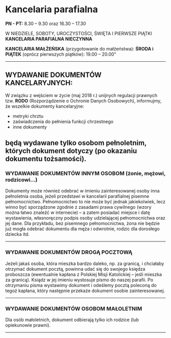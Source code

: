 # Kancelaria parafialna


**PN - PT:**  8.30 – 9.30 oraz 16.30 – 17.30

W NIEDZIELE, SOBOTY, UROCZYSTOŚCI, ŚWIĘTA I PIERWSZE PIĄTKI **KANCELARIA PARAFIALNA NIECZYNNA**

**KANCELARIA MAŁŻEŃSKA** (przygotowanie do małżeństwa): **ŚRODA i PIĄTEK** (oprócz pierwszych piątków): 19.00 – 20.00"

---
## WYDAWANIE DOKUMENTÓW KANCELARYJNYCH:

W związku z wejściem w życie (maj 2018 r.) unijnych regulacji prawnych tzw. **RODO** (Rozporządzenie o Ochronie Danych Osobowych), informujmy, że wszelkie dokumenty kancelaryjne:

- metryki chrztu
- zaświadczenia do pełnienia funkcji chrzestnego
- inne dokumenty

będą wydawane tylko osobom **pełnoletnim**, których dokument dotyczy (po okazaniu **dokumentu tożsamości**).
---
### WYDAWANIE DOKUMENTÓW INNYM OSOBOM (żonie, mężowi, rodzicowi…)

Dokumenty może również odebrać w imieniu zainteresowanej osoby inna pełnoletnia osoba, jeżeli przedstawi w kancelarii parafialnej pisemne pełnomocnictwo. Pełnomocnictwo to nie może być jednak jakiekolwiek, lecz winno być sporządzone zgodnie z zasadami prawa cywilnego (wzory można łatwo znaleźć w internecie) – a zatem posiadać miejsce i datę wystawienia, własnoręczny podpis osoby udzielającej pełnomocnictwa oraz jej dane. Dla przykładu, bez pisemnego pełnomocnictwa, żona nie będzie już mogła odebrać dokumentu dla męża i odwrotnie, rodzic dla dorosłego dziecka itd.

---

### WYDAWANIE DOKUMENTÓW DROGĄ POCZTOWĄ

Jeżeli jakaś osoba, która mieszka bardzo daleko, np. za granicą, i chciałaby otrzymać dokument pocztą, powinna udać się do swojego księdza proboszcza (ewentualnie kapłana z Polskiej Misji Katolickiej – jeśli mieszka za granicą). Ksiądz w jej imieniu wystosuje pismo do naszej parafii. Po otrzymaniu pisma wystawimy dokument i odeślemy pocztą poleconą do tegoż kapłana, który następnie przekaże dokument osobie zainteresowanej.

---

### WYDAWANIE DOKUMENTÓW OSOBOM MAŁOLETNIM

Dla osób małoletnich, dokument odbierają tylko ich rodzice (lub opiekunowie prawni).

---
